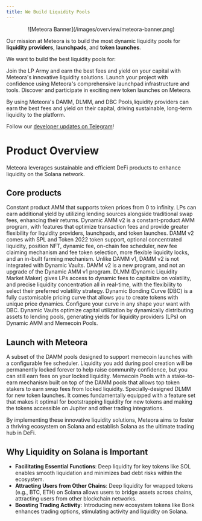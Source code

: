 ```yaml
---
title: We Build Liquidity Pools
---
```


<div align="center">
  ![Meteora Banner](/images/overview/meteora-banner.png)
</div>

Our mission at Meteora is to build the most dynamic liquidity pools for **liquidity providers**, **launchpads**, and **token launches**.

We want to build the best liquidity pools for:

<CardGroup>
  <Card title="Liquidity Providers" href="https://lparmy.meteora.ag/" icon="users" iconType="solid">
    Join the LP Army and earn the best fees and yield on your capital with Meteora's innovative liquidity solutions.
  </Card>
  <Card title="Launchpads" href="https://launch.meteora.ag/" icon="rocket" iconType="solid">
    Launch your project with confidence using Meteora's comprehensive launchpad infrastructure and tools.
  </Card>
  <Card title="Launches" href="https://www.meteora.ag/" icon="star" iconType="solid">
    Discover and participate in exciting new token launches on Meteora.
  </Card>
</CardGroup>

By using Meteora's DAMM, DLMM, and DBC Pools,liquidity providers can earn the best fees and yield on their capital, driving sustainable, long-term liquidity to the platform.

Follow our [developer updates on Telegram](https://t.me/meteora_dev)!

# Product Overview

Meteora leverages sustainable and efficient DeFi products to enhance liquidity on the Solana network.

## Core products

<CardGroup>
  <Card title="DAMM V1" href="/overview/products/damm-v1/1-what-is-damm-v1" icon="square-1" iconType="solid">
    Constant product AMM that  supports token prices from 0 to infinity. LPs can earn additional yield by utilizing lending sources alongside traditional swap fees, enhancing their returns.  
  </Card>
  <Card title="DAMM V2" href="/overview/products/damm-v2/1-what-is-damm-v2" icon="square-2" iconType="solid">
    Dynamic AMM v2 is a constant-product AMM program, with features that optimize transaction fees and provide greater flexibility for liquidity providers, launchpads, and token launches. DAMM v2 comes with SPL and Token 2022 token support, optional concentrated liquidity, position NFT, dynamic fee, on-chain fee scheduler, new fee claiming mechanism and fee token selection, more flexible liquidity locks, and an in-built farming mechanism. Unlike DAMM v1, DAMM v2 is not integrated with Dynamic Vaults. DAMM v2 is a new program, and not an upgrade of the Dynamic AMM v1 program.
  </Card>
  <Card title="DLMM" href="/overview/products/dlmm/1-what-is-dlmm" icon="square-3" iconType="solid">
    DLMM (Dynamic Liquidity Market Maker) gives LPs access to dynamic fees to capitalize on volatility, and precise liquidity concentration all in real-time, with the flexibility to select their preferred volatility strategy.  
  </Card>
  <Card title="Dynamic Bonding Curve" href="/overview/products/dbc/1-what-is-dbc" icon="square-4" iconType="solid">
    Dynamic Bonding Curve (DBC) is a fully customisable pricing curve that allows you to create tokens with unique price dynamics. Configure your curve in any shape your want with DBC.
  </Card>
  <Card title="Dynamic Vault" href="/overview/products/dynamic-vault/1-what-is-dynamic-vault" icon="square-5" iconType="solid">
    Dynamic Vaults optimize capital utilization by dynamically distributing assets to lending pools, generating yields for liquidity providers (LPs) on Dynamic AMM and Memecoin Pools.
  </Card>
</CardGroup>

## Launch with Meteora

<CardGroup>
  <Card title="Memecoin Pools" href="/for-memecoins/dynamic-memecoin-pools" icon="circle-1" iconType="solid">
    A subset of the DAMM pools designed to support memecoin launches with a configurable fee scheduler. Liquidity you add during pool creation will be permanently locked forever to help raise community confidence, but you can still earn fees on your locked liquidity.
  </Card>
  <Card title="Stake2Earn Pools" href="/for-memecoins/m3m3-pools" icon="circle-2" iconType="solid">
    Memecoin Pools with a stake-to-earn mechanism built on top of the DAMM pools that allows top token stakers to earn swap fees from locked liquidity.
  </Card>
  <Card title="DLMM Launch Pools" href="/meteora-launch-pool/meteora-launch-pool-overview" icon="circle-3" iconType="solid">
    Specially-designed DLMM for new token launches. It comes fundamentally equipped with a feature set that makes it optimal for bootstrapping liquidity for new tokens and making the tokens accessible on Jupiter and other trading integrations.
  </Card>
</CardGroup>

By implementing these innovative liquidity solutions, Meteora aims to foster a thriving ecosystem on Solana and establish Solana as the ultimate trading hub in DeFi.

## Why Liquidity on Solana is Important

- **Facilitating Essential Functions**: Deep liquidity for key tokens like SOL enables smooth liquidation and minimizes bad debt risks within the ecosystem.
- **Attracting Users from Other Chains**: Deep liquidity for wrapped tokens (e.g., BTC, ETH) on Solana allows users to bridge assets across chains, attracting users from other blockchain networks.
- **Boosting Trading Activity**: Introducing new ecosystem tokens like Bonk enhances trading options, stimulating activity and liquidity on Solana.
